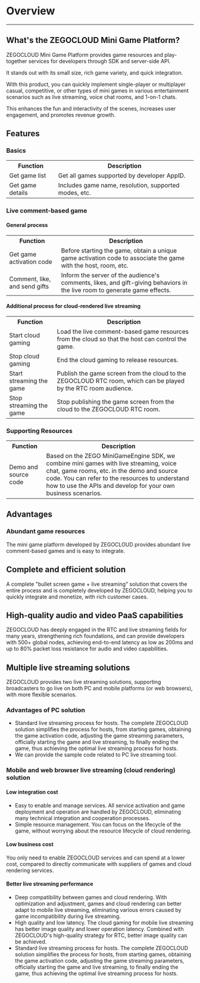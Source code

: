 # Overview

- - -

## What's the ZEGOCLOUD Mini Game Platform?
ZEGOCLOUD Mini Game Platform provides game resources and play-together services for developers through SDK and server-side API. 

It stands out with its small size, rich game variety, and quick integration. 

With this product, you can quickly implement single-player or multiplayer casual, competitive, or other types of mini games in various entertainment scenarios such as live streaming, voice chat rooms, and 1-on-1 chats. 

This enhances the fun and interactivity of the scenes, increases user engagement, and promotes revenue growth.

## Features

### Basics

<table>
<tbody>
<tr>
<th>Function</th>
<th>Description</th>
</tr>
<tr>
<td>Get game list</td>
<td>Get all games supported by developer AppID.</td>
</tr>
<tr>
<td>Get game details</td>
<td>Includes game name, resolution, supported modes, etc.</td>
</tr>
</tbody>
</table>

### Live comment-based game

#### General process

<table>
<tbody>
<tr>
<th>Function</th>
<th>Description</th>
</tr>
<tr>
<td>Get game activation code</td>
<td>Before starting the game, obtain a unique game activation code to associate the game with the host, room, etc.</td>
</tr>
<tr>
<td>Comment, like, and send gifts</td>
<td>Inform the server of the audience's comments, likes, and gift-giving behaviors in the live room to generate game effects.</td>
</tr>
</tbody>
</table>

#### Additional process for cloud-rendered live streaming

<table>
<tbody>
<tr>
<th>Function</th>
<th>Description</th>
</tr>
<tr>
<td>Start cloud gaming</td>
<td>Load the live comment-based game resources from the cloud so that the host can control the game.</td>
</tr>
<tr>
<td>Stop cloud gaming</td>
<td>End the cloud gaming to release resources.</td>
</tr>
<tr>
<td>Start streaming the game</td>
<td>Publish the game screen from the cloud to the ZEGOCLOUD RTC room, which can be played by the RTC room audience.</td>
</tr>
<tr>
<td>Stop streaming the game</td>
<td>Stop publishing the game screen from the cloud to the ZEGOCLOUD RTC room.</td>
</tr>
</tbody>
</table>

### Supporting Resources

<table>
<tbody>
<tr>
<th>Function</th>
<th>Description</th>
</tr>
<tr>
<td>Demo and source code</td>
<td>Based on the ZEGO MiniGameEngine SDK, we combine mini games with live streaming, voice chat, game rooms, etc. in the demo and source code. You can refer to the resources to understand how to use the APIs and develop for your own business scenarios.</td>
</tr>
</tbody>
</table>

## Advantages

### Abundant game resources

The mini game platform developed by ZEGOCLOUD provides abundant live comment-based games and is easy to integrate.

## Complete and efficient solution

A complete "bullet screen game + live streaming" solution that covers the entire process and is completely developed by ZEGOCLOUD, helping you to quickly integrate and monetize, with rich customer cases.

## High-quality audio and video PaaS capabilities

ZEGOCLOUD has deeply engaged in the RTC and live streaming fields for many years, strengthening rich foundations, and can provide developers with 500+ global nodes, achieving end-to-end latency as low as 200ms and up to 80% packet loss resistance for audio and video capabilities.

## Multiple live streaming solutions

ZEGOCLOUD provides two live streaming solutions, supporting broadcasters to go live on both PC and mobile platforms (or web browsers), with more flexible scenarios.

### Advantages of PC solution

- Standard live streaming process for hosts. The complete ZEGOCLOUD solution simplifies the process for hosts, from starting games, obtaining the game activation code, adjusting the game streaming parameters, officially starting the game and live streaming, to finally ending the game, thus achieving the optimal live streaming process for hosts.
- We can provide the sample code related to PC live streaming tool.

### Mobile and web browser live streaming (cloud rendering) solution

#### Low integration cost

- Easy to enable and manage services. All service activation and game deployment and operation are handled by ZEGOCLOUD, eliminating many technical integration and cooperation processes.
- Simple resource management. You can focus on the lifecycle of the game, without worrying about the resource lifecycle of cloud rendering.

#### Low business cost

You only need to enable ZEGOCLOUD services and can spend at a lower cost, compared to directly communicate with suppliers of games and cloud rendering services.

#### Better live streaming performance

- Deep compatibility between games and cloud rendering. With optimization and adjustment, games and cloud rendering can better adapt to mobile live streaming, eliminating various errors caused by game incompatibility during live streaming.
- High quality and low latency. The cloud gaming for mobile live streaming has better image quality and lower operation latency. Combined with ZEGOCLOUD's high-quality strategy for RTC, better image quality can be achieved.
- Standard live streaming process for hosts. The complete ZEGOCLOUD solution simplifies the process for hosts, from starting games, obtaining the game activation code, adjusting the game streaming parameters, officially starting the game and live streaming, to finally ending the game, thus achieving the optimal live streaming process for hosts.
